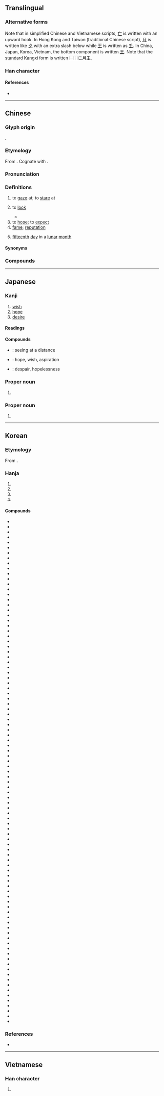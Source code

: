 {{also|朢}}
{{character info/new}}
{{character info|0xFA93}}
{{character info|0x2F8D9}}
==Translingual==
{{ja-forms|望|望|望}}

===Alternative forms===
Note that in simplified Chinese and Vietnamese scripts, [[亡]] is written with an upward hook. In Hong Kong and Taiwan (traditional Chinese script), [[月]] is written like [[夕]] with an extra slash below while [[王]] is written as [[𡈼]]. In China, Japan, Korea, Vietnam, the bottom component is written [[王]]. Note that the standard [[Kangxi]] form is written ⿱⿰亡月𡈼.

===Han character===
{{Han char|rn=74|rad=月|as=07|sn=11|four=07104|canj=YBHG,YBMG|ids=⿱⿰亡月王(GJKV),⿱⿰亡⿴𠂊⺀𡈼(HT)}}

====References====
* {{Han ref|kx=0505.290|dkj=14368|dj=0884.230|hdz=32080.020|uh=671B|ud=26395|bh=B1E6|bd=45542}}

----

==Chinese==
{{zh-forms|alt=朢}}

===Glyph origin===
{{Han etym}}
{{Han compound|亡|月|𡈼|ls=psc|c1=p|c2=s|c3=s}}.

===Etymology===
From {{inh|zh|sit-pro|*mraŋ||to see}}. Cognate with {{cog|my|မြင်}}.

===Pronunciation===
{{zh-pron
|m=wàng
|m-s=
|c=mong6
|c-t=
|g=
|h=pfs=mong;gd=mong4/vong4
|h_note=mong4 - vernacular; vong4 - literary
|j=
|mb=uō̤ng
|md=uông
|mn=bāng/bōng
|mn_note=bāng - vernacular; bōng - literary
|mn-t=mo7/bhuang6
|mn-t_note=bhuang6 - “fame, 15th day in a lunar month”
|w=3maan,3vaan
|w_note=3maan - vernacular; 3vaan - literary
|x=
|mc=y
|oc=y
|ma=
|cat=v
}}

===Definitions===
{{zh-hanzi}}

# to [[gaze]] at; to [[stare]] at
#: {{zh-x|舉-頭 望 明月，低頭 思 故鄉。|I raise my head to '''gaze''' at the bright moon and bow my head to think of my hometown.|CL|ref='''Tang Dynasty''', {{w2|zh|李白}} ({{w|Li Bai}}), {{w2|zh|靜夜思}} ("{{w|Quiet Night Thought}}")}}
# {{lb|zh|Cantonese}} to [[look]]
#: {{zh-x|我 望 嚟 望 去 都 望 唔 到{dou3-2} 喎{wo3}！|I kept '''looking''' but I still can't '''see''' it!|C}}
#: {{zh-x|望 下{haa5} 嗰度！|'''Look''' over there!|C}}
#: {{zh-x|望 左|'''look''' left ''(found on roads in Hong Kong)''|C}}
#* {{zh-x|含 住 個 雞包仔　望 住 四寶雞扎|With a chicken bun in my mouth, staring at the four-treasure chicken roll|C|ref='''2001''', {{w2|zh|謝立文}} ({{w|Brian Tse}}), {{lang|zh|麥兜與雞}} (theme song of ''{{w|My Life as McDull}}'')}}
# to [[hope]]; to [[expect]]
# [[fame]]; [[reputation]]
#: {{zh-x|名望|fame}}
#: {{zh-x|威望|prestige}}
# [[fifteenth]] [[day]] in a [[lunar]] [[month]]

====Synonyms====
{{zh-dial|看}}

===Compounds===
{{zh-der|品望|博望坡|一望|宿望|威望|一線希望|倚扉而望|冀望|德隆望尊|企望|巴高望上|屬望|意出望外|平隴望蜀|一望無邊|公才公望|布望|失望|仰望|地望|德高望重|不承望|在望|偷目竊望|不指望|守望|慾望|一望無垠|巴望|偵望|想望|悵望|恚望|怨望|德隆望重|德深望重|德望|得隴望蜀|得一望十|希望|彌望|張望|引頸翹望|引領而望|孔章望斗|四望|厚望|冠蓋相望|功高望重|一望無際|宮牆外望|好望角|孚眾望|寄望|倚門佇望|守望相助|名望|奢望|大喜過望|大失所望|大為失望|大失人望|名望體面|卓望|巴南牆望|人望|喜出望外|可望|德尊望重|博望侯|希望小學|北望|太公望|一望而知|凝望|僉望|倚閭之望|伏望|令望|展望|地望高華|不負眾望|望眼將穿|望洋驚嘆|登高望遠|懸懸而望|望其肩項|望族|望洋|望文生義|承望|施不望報|潛望鏡|望門妨|時望|望子成龍|望秋先零|望其項背|望斷|望塵莫及|懸望|望見|殷望|相望|望樓車|望子|望杏瞻蒲|望風承旨|欲望|沒指望|眾望所歸|時望所歸|望風而逃|望風而潰|眾所瞻望|望其肩背|朝望|望舒|望帝|望穿秋水|望風瓦解|望候|望外|東觀西望|放眼望去|毋望之禍|照望|望梅消渴|望洋興歎|旦望|戴盆望天|東張西望|萬望|望衡對宇|望日|望門寡|望祭|既望|探望|才望|柴望|望氣|望杏瞻榆|萬里之望|犀牛望月|望塵不及|望而卻步|憑高望遠|望診|碩望|矚望|望望|望諸君|望風而降|瞻望|瞭望|眾望所積|眾望有歸|眾望攸歸|眾望所依|眾望|眺望臺|眺望|望風希指|期望|望樓|白望|毋望之福|春望|熱望|拜望|槥車相望|望風而遁|望風撲影|望聞問切|望山|旗鼓相望|望鄉臺|望遠鏡頭|民望|望朔|望幸|望歲|無望|無指望|族望|瞭望山|滿望|望眼欲穿|渴望|清望|望風而走|昂首望天|月望|登樓望闕|盼望|祈望|看望|朔望月|望而生畏|沒了指望|望巴巴|瞭望臺|有望|望遠鏡|東望|指望|望彌撒|望風響應|望風而靡|望風捕影|望風披靡|望雲之情|望雲|望門投止|望門大嚼|望竿|望月|望帝啼鵑|望夫石|望塵而拜|望古遙集|望八|朔望|望梅止渴|期望值|望風|跂望|觀望|絕望|誰承望|耆儒碩望|門望|雅望|聲望|鷹覷鶻望|鶴望|素望|鵠望|資淺望輕|聞望|觀望成敗|騁望|遲回觀望|遙望|酒望子|風望|願望|遠望|項背相望|策望|騖望|觖望|首丘之望|非望|陟岵瞻望|難望項背|餒殍相望|郡望|隃望|肩背相望|翹首盼望|譽望|遷喬之望|顒望|羅望子|過望|鄉望|資望|車書相望|雲霓之望|脈望|養望|道殣相望|南望|望府座|望安|映望|向望:ǹg-bāng;Min Nan}}

{{zh-cat|Elementary}}

----

==Japanese==

===Kanji===
{{ja-kanji|grade=4|rs=月07}}

# [[wish]]
# [[hope]]
# [[desire]]

====Readings====
{{ja-readings
|goon=もう
|kanon=ぼう
|kun=のぞ-む, のぞみ, もち-
}}

====Compounds====
* {{ja-r|望遠|ぼうえん}}: seeing at a distance
* {{ja-r|希望|きぼう}}: hope, wish, aspiration
* {{ja-r|絶望|ぜつぼう}}: despair, hopelessness

===Proper noun===
{{ja-pos|のぞむ|proper}}

# {{given name|ja|male|sort=のぞむ}}

===Proper noun===
{{ja-pos|のぞみ|proper}}

# {{given name|ja|female|sort=のぞみ}}

----

==Korean==

===Etymology===
From {{der|ko|ltc|sort=망|-}} {{ltc-l|望}}. {{hanja-hunmong|마ᇰ〯|mang|天文#상02A}}

===Hanja===
{{ko-hanja-search}}
{{ko-hanja|바라다|바랄|망}}

# {{hanja form of|망|to [[desire]]; to [[expect]]; to [[hope]]}}
# {{hanja form of|망|to [[gaze]]; to [[look]]}}
# {{hanja form of|망|to [[admire]]; to [[respect]]}}
# {{hanja form of|망|to [[peek]]; to [[peep]]}}

====Compounds====
{{der-top4|Compounds}}
* {{ko-l|망간|望間}}
* {{ko-l|망견|望見}}
* {{ko-l|망곡|望哭}}
* {{ko-l|망구|望九}}
* {{ko-l|망군|望軍}}
* {{ko-l|망단|望斷}}
* {{ko-l|망대|望臺}}
* {{ko-l|망루|望樓|[[watchtower]]}}
* {{ko-l|망륙|望六}}
* {{ko-l|망배|望拜}}
* {{ko-l|망백|望百}}
* {{ko-l|망상|望床}}
* {{ko-l|망색|望色}}
* {{ko-l|망양|望洋}}
* {{ko-l|망외|望外}}
* {{ko-l|망월|望月}}
* {{ko-l|망제|望祭|[[ancestor worship]]}}
* {{ko-l|망족|望族}}
* {{ko-l|망촉|望蜀}}
* {{ko-l|망칠|望七}}
* {{ko-l|망팔|望八}}
* {{ko-l|망풍|望風}}
* {{ko-l|망향|望鄕}}
* {{ko-l|망후|望後}}
* {{ko-l|가망|可望}}
* {{ko-l|갈망|渴望}}
* {{ko-l|결망|觖望}}
* {{ko-l|관망|觀望}}
* {{ko-l|규망|闚望}}
* {{ko-l|기망|企望}}
* {{ko-l|기망|冀望}}
* {{ko-l|기망|器望}}
* {{ko-l|기망|幾望}}
* {{ko-l|기망|期望}}
* {{ko-l|기망|跂望}}
* {{ko-l|낙망|落望}}
* {{ko-l|누망|縷望}}
* {{ko-l|다망|多望}}
* {{ko-l|단망|旦望}}
* {{ko-l|대망|大望}}
* {{ko-l|대망|待望}}
* {{ko-l|덕망|德望}}
* {{ko-l|명망|名望}}
* {{ko-l|문망|聞望}}
* {{ko-l|문망|門望}}
* {{ko-l|물망|物望}}
* {{ko-l|본망|本望}}
* {{ko-l|빙망|騁望}}
* {{ko-l|사망|伺望}}
* {{ko-l|삭망|朔望}}
* {{ko-l|상망|相望}}
* {{ko-l|석망|碩望}}
* {{ko-l|선망|羨望|to [[envy#Verb|envy]]}}
* {{ko-l|소망|所望}}
* {{ko-l|소망|素望}}
* {{ko-l|숙망|宿望}}
* {{ko-l|신망|信望}}
* {{ko-l|실망|失望|[[disappointment]]}}
* {{ko-l|앙망|仰望}}
* {{ko-l|야망|野望}}
* {{ko-l|여망|輿望}}
* {{ko-l|여망|餘望}}
* {{ko-l|열망|熱望}}
* {{ko-l|예망|譽望}}
* {{ko-l|옹망|顒望}}
* {{ko-l|요망|要望}}
* {{ko-l|요망|遙望}}
* {{ko-l|욕망|[[慾望]]/[[欲望]]}}
* {{ko-l|원망|怨望|to [[deplore]]; to [[reproach]]}}
* {{ko-l|원망|遠望}}
* {{ko-l|원망|願望}}
* {{ko-l|유망|有望}}
* {{ko-l|인망|人望}}
* {{ko-l|일망|一望}}
* {{ko-l|전망|展望|[[view]]; [[outlook]]}}
* {{ko-l|절망|切望}}
* {{ko-l|절망|絶望|[[despair]]}}
* {{ko-l|점망|覘望}}
* {{ko-l|조망|眺望}}
* {{ko-l|중망|衆望}}
* {{ko-l|지망|志望}}
* {{ko-l|창망|悵望}}
* {{ko-l|책망|責望}}
* {{ko-l|천망|薦望}}
* {{ko-l|촉망|囑望}}
* {{ko-l|효망|驍望}}
* {{ko-l|후망|後望}}
* {{ko-l|희망|希望|[[hope]]}}
* {{ko-l|망원경|望遠鏡|[[telescope]]}}
* {{ko-l|순망간|旬望間}}
* {{ko-l|잠망경|潛望鏡}}
* {{ko-l|절망적|絶望的}}
* {{ko-l|사속지망|嗣續之望}}
* {{ko-l|의려지망|倚閭之望}}
* {{ko-l|의문지망|倚門之望}}
* {{ko-l|장진지망|長進之望}}
* {{ko-l|천하지망|天下之望}}
{{der-bottom}}

===References===
* {{R:hanjadoc|4781}}

----

==Vietnamese==

===Han character===
{{vi-hantu|[[vọng]]|rs=月07}}

# {{rfdef|vi|sort=月07}}